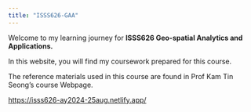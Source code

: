 ```yaml
---
title: "ISSS626-GAA"
---
```


Welcome to my learning journey for **ISSS626 Geo-spatial Analytics and Applications.**

In this website, you will find my coursework prepared for this course.

The reference materials used in this course are found in Prof Kam Tin Seong's course Webpage.

<https://isss626-ay2024-25aug.netlify.app/>
